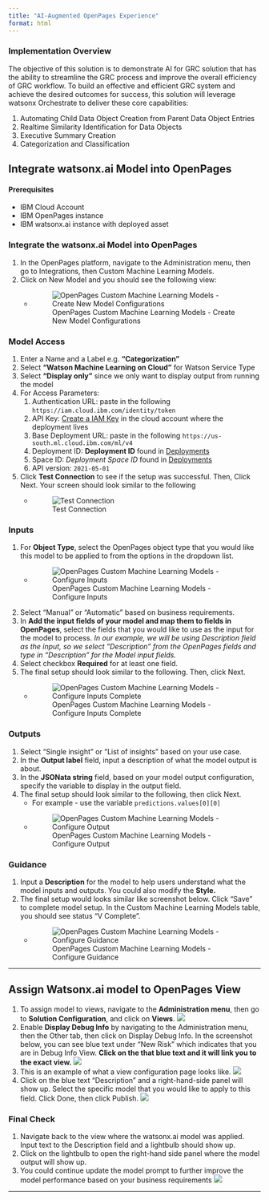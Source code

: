 ```yaml
---
title: "AI-Augmented OpenPages Experience​"
format: html
---
```


### Implementation Overview

The objective of this solution is to demonstrate AI for GRC solution that has the ability to streamline the GRC process and improve the overall efficiency of GRC workflow. To build an effective and efficient GRC system and achieve the desired outcomes for success, this solution will leverage watsonx Orchestrate to deliver these core capabilities:

1. Automating Child Data Object Creation from Parent Data Object Entries
1. Realtime Similarity Identification for Data Objects
1. Executive Summary Creation
1. Categorization and Classification

## Integrate watsonx.ai Model into OpenPages

#### Prerequisites
- IBM Cloud Account
- IBM OpenPages instance
- IBM watsonx.ai instance with deployed asset

### Integrate the watsonx.ai Model into OpenPages
1. In the OpenPages platform, navigate to the Administration menu, then go to Integrations, then Custom Machine Learning Models.
2. Click on New Model and you should see the following view:
   - ![OpenPages Custom Machine Learning Models - Create New Model Configurations](../assets/screenshots/openpages-model-config.png)

### Model Access

1. Enter a Name and a Label e.g. **"Categorization"**
2. Select **"Watson Machine Learning on Cloud"** for Watson Service Type
3. Select **"Display only"** since we only want to display output from running the model
4. For Access Parameters:
   1. Authentication URL: paste in the following `https://iam.cloud.ibm.com/identity/token`
   2. API Key: [Create a IAM Key](https://cloud.ibm.com/iam/apikeys) in the cloud account where the deployment lives
   3. Base Deployment URL: paste in the following `https://us-south.ml.cloud.ibm.com/ml/v4`
   4. Deployment ID:  **Deployment ID** found in [Deployments](https://dataplatform.cloud.ibm.com/ml-runtime/spaces?context=wx)
   5. Space ID: _Deployment Space ID_ found in [Deployments](https://dataplatform.cloud.ibm.com/ml-runtime/spaces?context=wx)
   6. API version: `2021-05-01`
5. Click **Test Connection** to see if the setup was successful. Then, Click Next. Your screen should look similar to the following 
    - ![Test Connection](../assets/screenshots/Test-connection-success.png)

### Inputs

1. For **Object Type**, select the OpenPages object type that you would like this model to be applied to from the options in the dropdown list.
   - ![OpenPages Custom Machine Learning Models - Configure Inputs](../assets/screenshots/openpages-model-config-inputs.png)
2. Select "Manual" or "Automatic" based on business requirements.
3. In **Add the input fields of your model and map them to fields in OpenPages**, select the fields that you would like to use as the input for the model to process. _In our example, we will be using Description field as the input, so we select "Description" from the OpenPages fields and type in "Description" for the Model input fields._
4. Select checkbox **Required** for at least one field.
5. The final setup should look similar to the following. Then, click Next.
   - ![OpenPages Custom Machine Learning Models - Configure Inputs Complete](../assets/screenshots/openpages-edit-model-inputs.png)

### Outputs

1. Select "Single insight" or "List of insights" based on your use case.
2. In the **Output label** field, input a description of what the model output is about.
3. In the **JSONata string** field, based on your model output configuration, specify the variable to display in the output field.
4. The final setup should look similar to the following, then click Next.
    - For example - use the variable `predictions.values[0][0]`
    - ![OpenPages Custom Machine Learning Models - Configure Output](../assets/screenshots/openpages-model-config-outputs.png)


### Guidance

1. Input a **Description** for the model to help users understand what the model inputs and outputs. You could also modify the **Style.**
2. The final setup would looks similar like screenshot below. Click "Save" to complete model setup. In the Custom Machine Learning Models table, you should see status "V Complete".
   - ![OpenPages Custom Machine Learning Models - Configure Guidance](../assets/screenshots/openpages-model-config-guidance.png)

---

## Assign Watsonx.ai model to OpenPages View

1. To assign model to views, navigate to the **Administration menu**, then go to **Solution Configuration**, and click on **Views**.
   ![](../assets/screenshots/openpages-system-config-views.png)
2. Enable **Display Debug Info** by navigating to the Administration menu, then the Other tab, then click on Display Debug Info. In the screenshot below, you can see blue text under "New Risk" which indicates that you are in Debug Info View. **Click on the that blue text and it will link you to the exact view.**
   ![](../assets/screenshots/openpages-display-debug-info.png)
3. This is an example of what a view configuration page looks like.
   ![](../assets/screenshots/openpages-view-page.png)
4. Click on the blue text "Description" and a right-hand-side panel will show up. Select the specific model that you would like to apply to this field. Click Done, then click Publish.
   ![](../assets/screenshots/openpages-description-model-config.png)

### Final Check

1. Navigate back to the view where the watsonx.ai model was applied. Input text to the Description field and a lightbulb should show up.
2. Click on the lightbulb to open the right-hand side panel where the model output will show up.
3. You could continue update the model prompt to further improve the model performance based on your business requirements
   ![](../assets/screenshots/5Ws-lightbulb.png)

---


